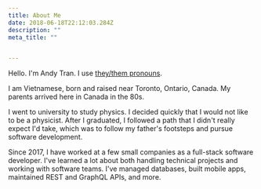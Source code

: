 ```yaml
---
title: About Me
date: 2018-06-18T22:12:03.284Z
description: ""
meta_title: ""


---
```


Hello. I'm Andy Tran. I use [they/them pronouns](/2019/05/21/pronouns).

I am Vietnamese, born and raised near Toronto, Ontario, Canada. My parents arrived here in Canada in the 80s.

I went to university to study physics. I decided quickly that I would not like to be a physicist. After I graduated, I followed a path that I didn't really expect I'd take, which was to follow my father's footsteps and pursue software development.

Since 2017, I have worked at a few small companies as a full-stack software developer. I've learned a lot about both handling technical projects and working with software teams. I've managed databases, built mobile apps, maintained REST and GraphQL APIs, and more.
